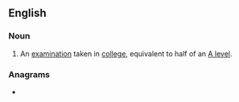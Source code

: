 {{also|AS-level|AS level}}
==English==
{{wikipedia}}

===Noun===
{{en-noun|head=[[AS]] [[level|Level]]}}

# {{lb|en|British}} An [[examination]] taken in [[college]], equivalent to half of an [[A level]].

===Anagrams===
* {{anagrams|en|A levels|A-levels|Eleslav|Vallees}}